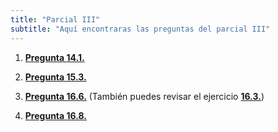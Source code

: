 ```yaml
---
title: "Parcial III"
subtitle: "Aquí encontraras las preguntas del parcial III"
---
```


  1. **[Pregunta 14.1.](https://austriamax.github.io/austriamax.probaP.github.io/P14_1.html)**
  
  2. **[Pregunta 15.3.](https://austriamax.github.io/austriamax.probaP.github.io/P15_3.html)**
  
  3. **[Pregunta 16.6.](https://austriamax.github.io/austriamax.probaP.github.io/P16_6.html)** (También puedes revisar el ejercicio
  **[16.3.](https://austriamax.github.io/austriamax.probaP.github.io/P16_3.html)**)
  
  4. **[Pregunta 16.8.](https://austriamax.github.io/austriamax.probaP.github.io/P16_8.html)**
  
  